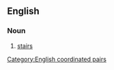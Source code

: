 ==English==

===Noun===
{{en-plural noun|head=[[apples]] and [[pears]]}}

# {{lb|en|Cockney rhyming slang}} [[stairs]]

[[Category:English coordinated pairs]]